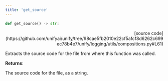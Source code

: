 ```yaml
---
title: 'get_source'
---
```


```python
def get_source() -> str:
```

<p align="right">[source code](https://github.com/unifyai/unify/tree/98cae5fb2010e22cf5afcf8d6262c699ec78b4e7/unify/logging/utils/compositions.py#L61)</p>

Extracts the source code for the file from where this function was called.

**Returns**:

The source code for the file, as a string.